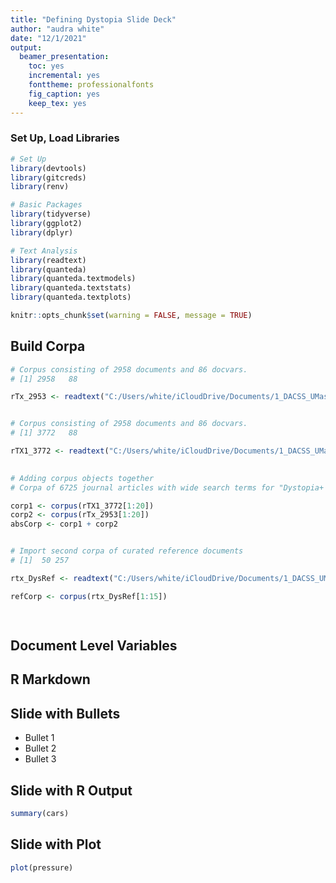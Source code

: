 ```yaml
---
title: "Defining Dystopia Slide Deck"
author: "audra white"
date: "12/1/2021"
output: 
  beamer_presentation: 
    toc: yes
    incremental: yes
    fonttheme: professionalfonts
    fig_caption: yes
    keep_tex: yes
---
```

### Set Up, Load Libraries
```r

# Set Up
library(devtools)
library(gitcreds)
library(renv)

# Basic Packages
library(tidyverse)
library(ggplot2)
library(dplyr)

# Text Analysis
library(readtext) 
library(quanteda)
library(quanteda.textmodels)
library(quanteda.textstats)
library(quanteda.textplots)

knitr::opts_chunk$set(warning = FALSE, message = TRUE)

```


## Build Corpa
```r
# Corpus consisting of 2958 documents and 86 docvars.
# [1] 2958   88

rTx_2953 <- readtext("C:/Users/white/iCloudDrive/Documents/1_DACSS_UMassAmherst/DACSS_FL21/DACSS_602_DefiningDystopia/602_DefDys_RProj/CLEANED-DefDys_Ebsco_Nov11_2953.csv")


# Corpus consisting of 2958 documents and 86 docvars.
# [1] 3772   88

rTX1_3772 <- readtext("C:/Users/white/iCloudDrive/Documents/1_DACSS_UMassAmherst/DACSS_FL21/DACSS_602_DefiningDystopia/602_DefDys_RProj/DefDys_Ebsco_Nov11_3772.csv")
  

# Adding corpus objects together
# Corpa of 6725 journal articles with wide search terms for "Dystopia+ and Utopia+"

corp1 <- corpus(rTX1_3772[1:20])
corp2 <- corpus(rTx_2953[1:20])
absCorp <- corp1 + corp2


# Import second corpa of curated reference documents 
# [1]  50 257

rtx_DysRef <- readtext("C:/Users/white/iCloudDrive/Documents/1_DACSS_UMassAmherst/DACSS_FL21/DACSS_602_DefiningDystopia/602_Dystopia_Data/DefDys_Zotero/DefDys_Ref_Dec2csv.csv")

refCorp <- corpus(rtx_DysRef[1:15])

 
```



## Document Level Variables



## R Markdown





## Slide with Bullets

- Bullet 1
- Bullet 2
- Bullet 3



## Slide with R Output

```r
summary(cars)
```



## Slide with Plot

```r
plot(pressure)
```

